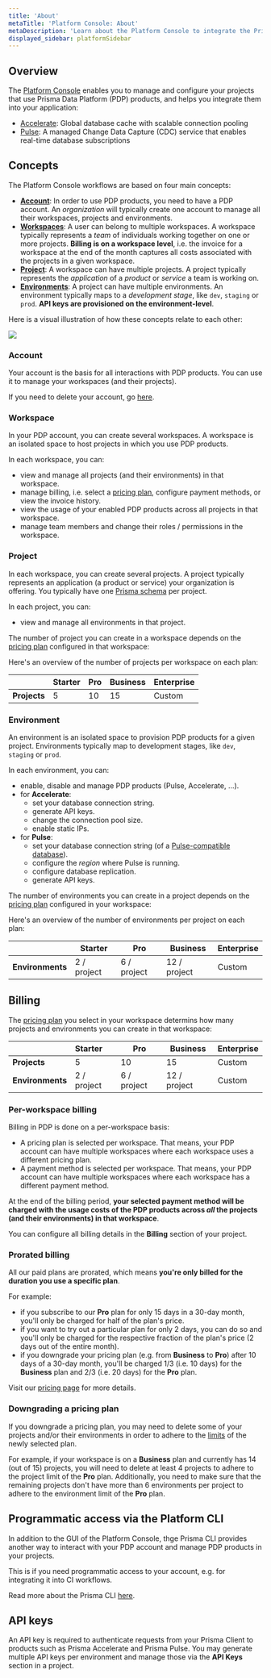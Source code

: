 ```yaml
---
title: 'About'
metaTitle: 'Platform Console: About'
metaDescription: 'Learn about the Platform Console to integrate the Prisma Data Platform products.'
displayed_sidebar: platformSidebar
---
```


## Overview

The [Platform Console](http://console.prisma.io) enables you to manage and configure your projects that use Prisma Data Platform (PDP) products, and helps you integrate them into your application:

- [Accelerate](/accelerate/what-is-accelerate): Global database cache with scalable connection pooling
- [Pulse](/pulse/what-is-pulse): A managed Change Data Capture (CDC) service that enables real-time database subscriptions


## Concepts

The Platform Console workflows are based on four main concepts:

- [**Account**](#account): In order to use PDP products, you need to have a PDP account. An _organization_ will typically create one account to manage all their workspaces, projects and environments.
- [**Workspaces**](#workspace): A user can belong to multiple workspaces. A workspace typically represents a _team_ of individuals working together on one or more projects. **Billing is on a workspace level**, i.e. the invoice for a workspace at the end of the month captures all costs associated with the projects in a given workspace.
- [**Project**](#project): A workspace can have multiple projects. A project typically represents the _application_ of a _product_ or _service_ a team is working on.
- [**Environments**](#environment): A project can have multiple environments. An environment typically maps to a _development stage_, like `dev`, `staging` or `prod`. **API keys are provisioned on the environment-level**.

Here is a visual illustration of how these concepts relate to each other:

![](/img/platform/pdp-concepts.png)

### Account

Your account is the basis for all interactions with PDP products. You can use it to manage your workspaces (and their projects).

If you need to delete your account, go [here](/platform/support#deleting-your-pdp-account).

### Workspace

In your PDP account, you can create several workspaces. A workspace is an isolated space to host projects in which you use PDP products.

In each workspace, you can:

- view and manage all projects (and their environments) in that workspace.
- manage billing, i.e. select a [pricing plan](https://pris.ly/pricing?utm_source=prisma-docs&utm_medium=docs-site), configure payment methods, or view the invoice history.
- view the usage of your enabled PDP products across all projects in that workspace.
- manage team members and change their roles / permissions in the workspace.

### Project

In each workspace, you can create several projects. A project typically represents an application (a product or service) your organization is offering. You typically have one [Prisma schema](/orm/prisma-schema/) per project.

In each project, you can:

- view and manage all environments in that project.

The number of project you can create in a workspace depends on the [pricing plan](https://pris.ly/pricing?utm_source=prisma-docs&utm_medium=docs-site) configured in that workspace:

Here's an overview of the number of projects per workspace on each plan:

|              | **Starter** | **Pro** | **Business** | **Enterprise** |
| ------------ | ----------- | ------- | ------------ | -------------- |
| **Projects** | 5           | 10      | 15           | Custom         |

### Environment

An environment is an isolated space to provision PDP products for a given project. Environments typically map to development stages, like `dev`, `staging` or `prod`.

In each environment, you can:

- enable, disable and manage PDP products (Pulse, Accelerate, ...).
- for **Accelerate**:
  - set your database connection string.
  - generate API keys.
  - change the connection pool size.
  - enable static IPs.
- for **Pulse**:
  - set your database connection string (of a [Pulse-compatible database](/pulse/database-setup)).
  - configure the _region_ where Pulse is running.
  - configure database replication.
  - generate API keys.

The number of environments you can create in a project depends on the [pricing plan](https://pris.ly/pricing?utm_source=prisma-docs&utm_medium=docs-site) configured in your workspace:

Here's an overview of the number of environments per project on each plan:

|                  | **Starter** | **Pro**     | **Business** | **Enterprise** |
| ---------------- | ----------- | ----------- | ------------ | -------------- |
| **Environments** | 2 / project | 6 / project | 12 / project | Custom         |

## Billing

The [pricing plan](https://pris.ly/pricing?utm_source=prisma-docs&utm_medium=docs-site) you select in your workspace determins how many projects and environments you can create in that workspace:

|                  | **Starter** | **Pro**     | **Business** | **Enterprise** |
| ---------------- | :---------- | ----------- | ------------ | -------------- |
| **Projects**     | 5           | 10          | 15           | Custom         |
| **Environments** | 2 / project | 6 / project | 12 / project | Custom         |

### Per-workspace billing

Billing in PDP is done on a per-workspace basis:

- A pricing plan is selected per workspace. That means, your PDP account can have multiple workspaces where each workspace uses a different pricing plan.
- A payment method is selected per workspace. That means, your PDP account can have multiple workspaces where each workspace has a different payment method.

At the end of the billing period, **your selected payment method will be charged with the usage costs of the PDP products across _all_ the projects (and their environments) in that workspace**.

You can configure all billing details in the **Billing** section of your project.

### Prorated billing

All our paid plans are prorated, which means **you're only billed for the duration you use a specific plan**.

For example:

- if you subscribe to our **Pro** plan for only 15 days in a 30-day month, you'll only be charged for half of the plan's price.
- if you want to try out a particular plan for only 2 days, you can do so and you'll only be charged for the respective fraction of the plan's price (2 days out of the entire month).
- if you downgrade your pricing plan (e.g. from **Business** to **Pro**) after 10 days of a 30-day month, you'll be charged 1/3 (i.e. 10 days) for the **Business** plan and 2/3 (i.e. 20 days) for the **Pro** plan.

Visit our [pricing page](https://pris.ly/pricing?utm_source=prisma-docs&utm_medium=docs-site) for more details.

### Downgrading a pricing plan

If you downgrade a pricing plan, you may need to delete some of your projects and/or their environments in order to adhere to the [limits](#environment) of the newly selected plan.

For example, if your workspace is on a **Business** plan and currently has 14 (out of 15) projects, you will need to delete at least 4 projects to adhere to the project limit of the **Pro** plan. Additionally, you need to make sure that the remaining projects don't have more than 6 environments per project to adhere to the environment limit of the **Pro** plan.

## Programmatic access via the Platform CLI

In addition to the GUI of the Platform Console, thge Prisma CLI provides another way to interact with your PDP account and manage PDP products in your projects.

This is if you need programmatic access to your account, e.g. for integrating it into CI workflows.

Read more about the Prisma CLI [here](/platform/platform-cli).

## API keys

An API key is required to authenticate requests from your Prisma Client to products such as Prisma Accelerate and Prisma Pulse. You may generate multiple API keys per environment and manage those via the **API Keys** section in a project.
